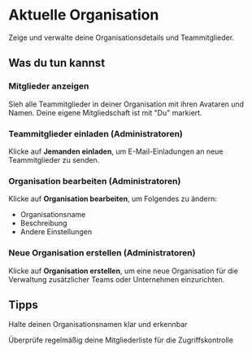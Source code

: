 # Aktuelle Organisation

Zeige und verwalte deine Organisationsdetails und Teammitglieder.

## Was du tun kannst

### Mitglieder anzeigen
Sieh alle Teammitglieder in deiner Organisation mit ihren Avataren und Namen. Deine eigene Mitgliedschaft ist mit "Du" markiert.

### Teammitglieder einladen (Administratoren)
Klicke auf **Jemanden einladen**, um E-Mail-Einladungen an neue Teammitglieder zu senden.

### Organisation bearbeiten (Administratoren)
Klicke auf **Organisation bearbeiten**, um Folgendes zu ändern:
- Organisationsname
- Beschreibung
- Andere Einstellungen

### Neue Organisation erstellen (Administratoren)
Klicke auf **Organisation erstellen**, um eine neue Organisation für die Verwaltung zusätzlicher Teams oder Unternehmen einzurichten.

## Tipps

<Tip>Halte deinen Organisationsnamen klar und erkennbar</Tip>

<Tip>Überprüfe regelmäßig deine Mitgliederliste für die Zugriffskontrolle</Tip>